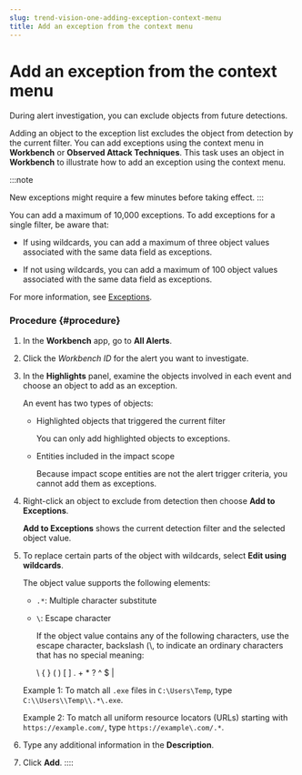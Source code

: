 ```yaml
---
slug: trend-vision-one-adding-exception-context-menu
title: Add an exception from the context menu
---
```

# Add an exception from the context menu

During alert investigation, you can exclude objects from future detections.

Adding an object to the exception list excludes the object from detection by the current filter. You can add exceptions using the context menu in **Workbench** or **Observed Attack Techniques**. This task uses an object in **Workbench** to illustrate how to add an exception using the context menu.

:::note

New exceptions might require a few minutes before taking effect.
:::

You can add a maximum of 10,000 exceptions. To add exceptions for a single filter, be aware that:

- If using wildcards, you can add a maximum of three object values associated with the same data field as exceptions.

- If not using wildcards, you can add a maximum of 100 object values associated with the same data field as exceptions.

For more information, see [Exceptions](exceptions.mdx).

### Procedure {#procedure}

1.  In the **Workbench** app, go to **All Alerts**.

2.  Click the *Workbench ID* for the alert you want to investigate.

3.  In the **Highlights** panel, examine the objects involved in each event and choose an object to add as an exception.

    An event has two types of objects:

    - Highlighted objects that triggered the current filter

      You can only add highlighted objects to exceptions.

    - Entities included in the impact scope

      Because impact scope entities are not the alert trigger criteria, you cannot add them as exceptions.

4.  Right-click an object to exclude from detection then choose **Add to Exceptions**.

    **Add to Exceptions** shows the current detection filter and the selected object value.

5.  To replace certain parts of the object with wildcards, select **Edit using wildcards**.

    The object value supports the following elements:

    - `.*`: Multiple character substitute

    - `\`: Escape character

      If the object value contains any of the following characters, use the escape character, backslash (\\, to indicate an ordinary characters that has no special meaning:

      \\ { } ( ) \[ \] . + \* ? ^ $ |

    Example 1: To match all `.exe` files in `C:\Users\Temp`, type `C:\\Users\\Temp\\.*\.exe`.

    Example 2: To match all uniform resource locators (URLs) starting with `https://example.com/`, type `https://example\.com/.*`.

6.  Type any additional information in the **Description**.

7.  Click **Add**.
::::
